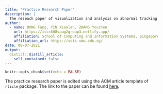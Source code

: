 ```yaml
---
title: "Practice Research Paper"
description: |
  The reseach paper of visualization and analysis on abnormal tracking and transactions.
author:
  - name: DONG Fang, YIN Xiaolan, ZHANG Youzhen
    url: https://isss608vaag2group3.netlify.app/
    affiliation: School of Computing and Information Systems, Singapore Management University
    affiliation_url: https://scis.smu.edu.sg/
date: 08-07-2021
output:
  distill::distill_article:
    self_contained: false
---
```



```r
knitr::opts_chunk$set(echo = FALSE)
```

The practice research paper is edited using the ACM article template of `rticle` package. The link to the paper can be found [here](https://scis.smu.edu.sg/).

